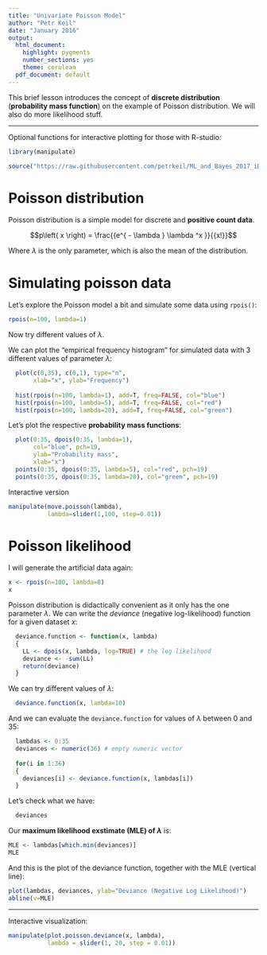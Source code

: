 ```yaml
---
title: "Univariate Poisson Model"
author: "Petr Keil"
date: "January 2016"
output:
  html_document:
    highlight: pygments
    number_sections: yes
    theme: cerulean
  pdf_document: default
---
```


This brief lesson introduces the concept of **discrete distribution** 
(**probability mass function**) on the example of Poisson distribution. We will
also do more likelihood stuff.

***

Optional functions for interactive plotting for those with R-studio:

```r
library(manipulate)

source("https://raw.githubusercontent.com/petrkeil/ML_and_Bayes_2017_iDiv/master/Univariate%20Poisson%20Model/plotting_poisson.r")

```

# Poisson distribution

Poisson distribution is a simple model for discrete and **positive count data**.

$$p\left( x \right) = \frac{{e^{ - \lambda } \lambda ^x }}{{x!}}$$

Where $\lambda$ is the only parameter, which is also the mean of the distribution. 

# Simulating poisson data

Let's explore the Poisson model a bit and simulate some data using ```rpois()```:
```r
rpois(n=100, lambda=1)
```
Now try different values of $\lambda$.


We can plot the "empirical frequency histogram" for simulated data with 3 different values of parameter $\lambda$:
```r
  plot(c(0,35), c(0,1), type="n",
       xlab="x", ylab="Frequency")
  
  hist(rpois(n=100, lambda=1), add=T, freq=FALSE, col="blue")
  hist(rpois(n=100, lambda=5), add=T, freq=FALSE, col="red")
  hist(rpois(n=100, lambda=20), add=T, freq=FALSE, col="green")
```

Let's plot the respective **probability mass functions**:
```r
  plot(0:35, dpois(0:35, lambda=1), 
       col="blue", pch=19, 
       ylab="Probability mass",
       xlab="x")
  points(0:35, dpois(0:35, lambda=5), col="red", pch=19)
  points(0:35, dpois(0:35, lambda=20), col="green", pch=19)
```

Interactive version

```r
manipulate(move.poisson(lambda),
           lambda=slider(1,100, step=0.01))
```


# Poisson likelihood

I will generate the artificial data again:
```r
x <- rpois(n=100, lambda=8)
x
```

Poisson distribution is didactically convenient as it only has the one parameter $\lambda$. We can write the *deviance* (negative log-likelihood) function for a given dataset $x$:
```r
  deviance.function <- function(x, lambda)
  {
    LL <- dpois(x, lambda, log=TRUE) # the log likelihood
    deviance <- -sum(LL)
    return(deviance)
  }
```

We can try different values of $\lambda$:
```r
  deviance.function(x, lambda=10)
```

And we can evaluate the ```deviance.function``` for values of $\lambda$ between 0 and 35:
```r
  lambdas <- 0:35
  deviances <- numeric(36) # empty numeric vector
  
  for(i in 1:36)
  {
    deviances[i] <- deviance.function(x, lambdas[i])  
  }
```

Let's check what we have:
```r
  deviances
```

Our **maximum likelihood exstimate (MLE) of $\lambda$** is:
```r
MLE <- lambdas[which.min(deviances)] 
MLE
```

And this is the plot of the deviance function, together with the 
MLE (vertical line):
```r
plot(lambdas, deviances, ylab="Deviance (Negative Log Likelihood)")
abline(v=MLE)
```

***

Interactive visualization:

```r
manipulate(plot.poisson.deviance(x, lambda),
           lambda = slider(1, 20, step = 0.01))
```




